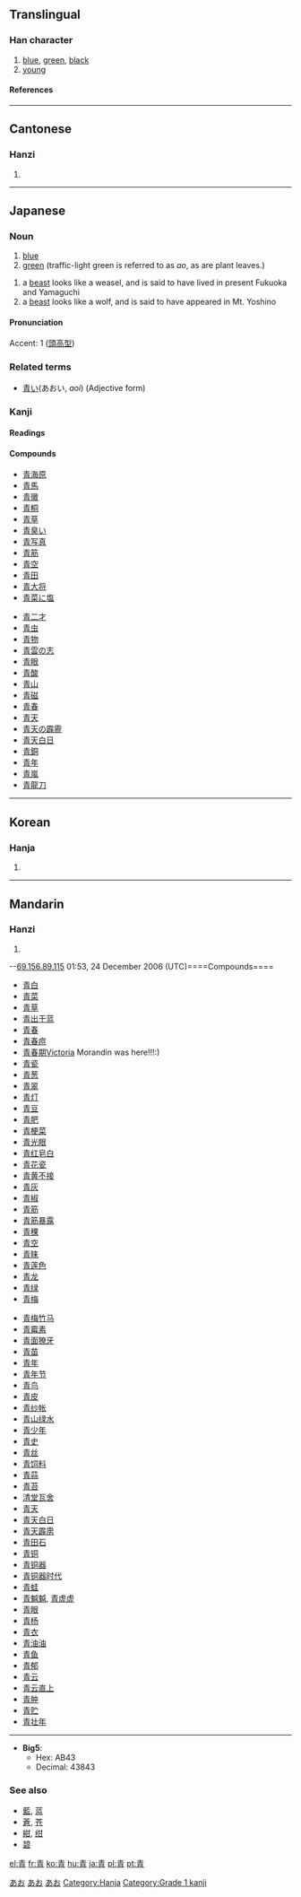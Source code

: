 {{see|靑}}<!-- may be replaced by zh-forms -->

==Translingual==
===Han character===
{{Han char|rn=174|rad=靑|as=00|sn=8|four=5022<sub>7</sub>|canj=手一月 (QMB)}}
# [[blue]], [[green]], [[black]]
# [[young]]
====References====
{{Han ref|kx=1381.191|dkj=42564|dj=1893.010|hdz=64046.010|uh=9752|ud=38738}}
----
==Cantonese==
===Hanzi===
{{yue-hanzi|jyut=|y=cheng1, ching1}}
# {{defn|Cantonese}}
----
== Japanese ==
[[Category:1000 Japanese basic words|あお]]
===Noun===
{{ja-noun|k|hira=あお|rom=ao}}
# [[blue]]
# [[green]] (traffic-light green is referred to as ''ao'', as are plant leaves.) 
{{ja-noun|k|hira=しい|rom=shī}}
# a [[beast]] looks like a weasel, and is said to have lived in present Fukuoka and Yamaguchi
# a [[beast]] looks like a wolf, and is said to have appeared in Mt. Yoshino  
====Pronunciation====
Accent: 1 ([[頭高型]]) 
===Related terms===
*[[青い]](あおい, ''aoi'') (Adjective form)

===Kanji===
{{ja-kanji|grade=|rs=青00}}
====Readings====
{{ja-readings|on=[[せい]] (''[[sei]]''), [[しょう]] (''[[shō]]'')|kun=[[あお]] (''[[ao]]''), [[あおい]] ([[青い]], ''[[aoi]]'')}}

====Compounds====
{{top2}}
*[[青海原]]
*[[青馬]]
*[[青黴]]
*[[青桐]]
*[[青草]]
*[[青臭い]]
*[[青写真]]
*[[青筋]]
*[[青空]]
*[[青田]]
*[[青大将]]
*[[青菜に塩]]
{{mid2}}
*[[青二才]]
*[[青虫]]
*[[青物]]
*[[青雲の志]]
*[[青眼]]
*[[青酸]]
*[[青山]]
*[[青磁]]
*[[青春]]
*[[青天]]
*[[青天の霹靂]]
*[[青天白日]]
*[[青銅]]
*[[青年]]
*[[青嵐]]
*[[青龍刀]]
{{bottom}}
----
==Korean==
===Hanja===
{{ko-hanja|hangeul=청|eumhun=푸를|rv=cheong|mr=ch'ŏng|y=cheng}}
# {{defn|Korean}}
----
==Mandarin==
===Hanzi===
{{cmn-hanzi|pin=[[qīng]] (qing1)|wg=ch'ing<sup>1</sup>}}
# {{defn|Mandarin}}

--[[User:69.156.89.115|69.156.89.115]] 01:53, 24 December 2006 (UTC)====Compounds====
{{top2}}
*[[青白]]
*[[青菜]]
*[[青草]]
*[[青出于蓝]]
*[[青春]]
*[[青春痘]]
*[[青春期]]Victoria Morandin was here!!!:)
*[[青瓷]]
*[[青葱]]
*[[青翠]]
*[[青灯]]
*[[青豆]]
*[[青肥]]
*[[青梗菜]]
*[[青光眼]]
*[[青红皂白]]
*[[青花瓷]]
*[[青黄不接]]
*[[青灰]]
*[[青椒]]
*[[青筋]]
*[[青筋暴露]]
*[[青稞]]
*[[青空]]
*[[青睐]]
*[[青莲色]]
*[[青龙]]
*[[青绿]]
*[[青梅]]
{{mid2}}
*[[青梅竹马]]
*[[青霉素]]
*[[青面獠牙]]
*[[青苗]]
*[[青年]]
*[[青年节]]
*[[青鸟]]
*[[青皮]]
*[[青纱帐]]
*[[青山绿水]]
*[[青少年]]
*[[青史]]
*[[青丝]]
*[[青饲料]]
*[[青蒜]]
*[[青苔]]
*[[清堂瓦舍]]
*[[青天]]
*[[青天白日]]
*[[青天霹雳]]
*[[青田石]]
*[[青铜]]
*[[青铜器]]
*[[青铜器时代]]
*[[青蛙]]
*[[青魆魆]], [[青虚虚]]
*[[青眼]]
*[[青杨]]
*[[青衣]]
*[[青油油]]
*[[青鱼]]
*[[青郁]]
*[[青云]]
*[[青云直上]]
*[[青肿]]
*[[青贮]]
*[[青壮年]]
{{bottom}}
----
* '''Big5''':
** Hex: AB43
** Decimal: 43843

===See also===
*[[藍]], [[蓝]]
*[[蒼]], [[苍]]
*[[紺]], [[绀]]
*[[碧]]

[[Category:Japanese nouns|あお]]


[[Category:ja:Colors|あお]]
[[Category:Hanja]]
[[Category:Grade 1 kanji]]

[[el:青]]
[[fr:青]]
[[ko:青]]
[[hu:青]]
[[ja:青]]
[[pl:青]]
[[pt:青]]